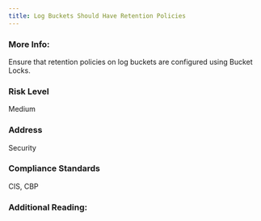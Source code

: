 ```yaml
---
title: Log Buckets Should Have Retention Policies
---
```


### More Info:

Ensure that retention policies on log buckets are configured using Bucket Locks.

### Risk Level

Medium

### Address

Security

### Compliance Standards

CIS, CBP

### Additional Reading:
